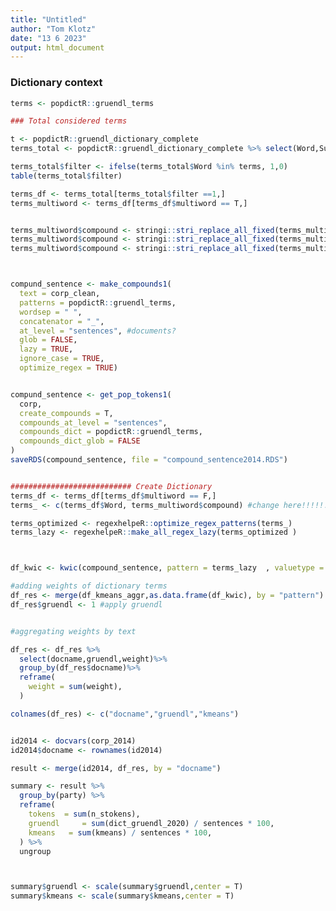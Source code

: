 ```yaml
---
title: "Untitled"
author: "Tom Klotz"
date: "13 6 2023"
output: html_document
---
```


### Dictionary context

```r
terms <- popdictR::gruendl_terms

### Total considered terms

t <- popdictR::gruendl_dictionary_complete
terms_total <- popdictR::gruendl_dictionary_complete %>% select(Word,Sub_Type,Comment,duplicate, real_duplicate,wildcard,multiword)

terms_total$filter <- ifelse(terms_total$Word %in% terms, 1,0)
table(terms_total$filter)

terms_df <- terms_total[terms_total$filter ==1,]
terms_multiword <- terms_df[terms_df$multiword == T,]


terms_multiword$compound <- stringi::stri_replace_all_fixed(terms_multiword$Word," ", "_")
terms_multiword$compound <- stringi::stri_replace_all_fixed(terms_multiword$compound,"(.*_)?", "[^_]*_")
terms_multiword$compound <- stringi::stri_replace_all_fixed(terms_multiword$compound, "(_.*)?", "_[^_]")



compund_sentence <- make_compounds1(
  text = corp_clean,
  patterns = popdictR::gruendl_terms,
  wordsep = " ",
  concatenator = "_",
  at_level = "sentences", #documents?
  glob = FALSE,
  lazy = TRUE,
  ignore_case = TRUE,
  optimize_regex = TRUE)


compund_sentence <- get_pop_tokens1(
  corp,
  create_compounds = T,
  compounds_at_level = "sentences",
  compounds_dict = popdictR::gruendl_terms,
  compounds_dict_glob = FALSE
)
saveRDS(compound_sentence, file = "compound_sentence2014.RDS")


########################### Create Dictionary
terms_df <- terms_df[terms_df$multiword == F,]
terms_ <- c(terms_df$Word, terms_multiword$compound) #change here!!!!!!!!!!!!!!!! for new regex words

terms_optimized <- regexhelpeR::optimize_regex_patterns(terms_)
terms_lazy <- regexhelpeR::make_all_regex_lazy(terms_optimized )



df_kwic <- kwic(compound_sentence, pattern = terms_lazy  , valuetype = "regex", window = 1, case_insensitive = T)

```



```r
#adding weights of dictionary terms
df_res <- merge(df_kmeans_aggr,as.data.frame(df_kwic), by = "pattern")
df_res$gruendl <- 1 #apply gruendl 


#aggregating weights by text

df_res <- df_res %>%
  select(docname,gruendl,weight)%>%
  group_by(df_res$docname)%>%
  reframe(
    weight = sum(weight),
  )

colnames(df_res) <- c("docname","gruendl","kmeans")


id2014 <- docvars(corp_2014)
id2014$docname <- rownames(id2014)

result <- merge(id2014, df_res, by = "docname")

summary <- result %>%
  group_by(party) %>%
  reframe(
    tokens  = sum(n_stokens),
    gruendl     = sum(dict_gruendl_2020) / sentences * 100,
    kmeans   = sum(kmeans) / sentences * 100,
  ) %>%
  ungroup



summary$gruendl <- scale(summary$gruendl,center = T)
summary$kmeans <- scale(summary$kmeans,center = T)
```





